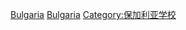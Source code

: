 {{Commons category|保加利亚大学}}

[[Category:各國大學|Bulgaria]]
[[Category:歐洲大學|Bulgaria]]
[[Category:保加利亚学校|Category:保加利亚学校]]